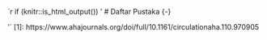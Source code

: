`r if (knitr::is_html_output()) '
# Daftar Pustaka {-}


'`
[1]: https://www.ahajournals.org/doi/full/10.1161/circulationaha.110.970905

[2]: https://apps.who.int/iris/bitstream/handle/10665/254737/WHO-HIS-SDS-2017.5-eng.pdf;jsessionid=623C97B75CD26431B5E4D548292B5AB4?sequence=1